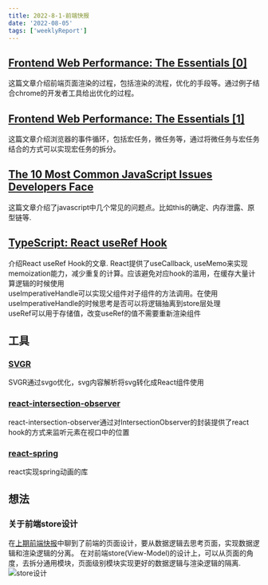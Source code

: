 ```yaml
---
title: 2022-8-1-前端快报
date: '2022-08-05'
tags: ['weeklyReport']
---
```


## [Frontend Web Performance: The Essentials [0]](https://medium.com/@matthew.costello/frontend-web-performance-the-essentials-0-61fea500b180)

这篇文章介绍前端页面渲染的过程，包括渲染的流程，优化的手段等。通过例子结合chrome的开发者工具给出优化的过程。

## [Frontend Web Performance: The Essentials [1]](https://medium.com/@matthew.costello/frontend-web-performance-the-essentials-1-cb6513e1c3a1)

这篇文章介绍浏览器的事件循环，包括宏任务，微任务等，通过将微任务与宏任务结合的方式可以实现宏任务的拆分。

## [The 10 Most Common JavaScript Issues Developers Face](https://www.toptal.com/javascript/10-most-common-javascript-mistakes)

这篇文章介绍了javascript中几个常见的问题点。比如this的确定、内存泄露、原型链等.

## [TypeScript: React useRef Hook](https://www.robinwieruch.de/typescript-react-useref/)

介绍React useRef Hook的文章.
React提供了useCallback, useMemo来实现memoization能力，减少重复的计算。应该避免对应hook的滥用，在缓存大量计算逻辑的时候使用  
useImperativeHandle可以实现父组件对子组件的方法调用。在使用useImperativeHandle的时候思考是否可以将逻辑抽离到store层处理  
useRef可以用于存储值，改变useRef的值不需要重新渲染组件

## 工具

### [SVGR](https://react-svgr.com/docs/what-is-svgr/)

SVGR通过svgo优化，svg内容解析将svg转化成React组件使用

### [react-intersection-observer](https://github.com/thebuilder/react-intersection-observer)

react-intersection-observer通过对IntersectionObserver的封装提供了react hook的方式来监听元素在视口中的位置

### [react-spring](https://github.com/pmndrs/react-spring)

react实现spring动画的库

## 想法

### 关于前端store设计

在[上期前端快报](https://icantunderstand.github.io/blogNew/blog/weeklyReport/2022-7-1)中聊到了前端的页面设计，要从数据逻辑去思考页面，实现数据逻辑和渲染逻辑的分离。
在对前端store(View-Model)的设计上，可以从页面的角度，去拆分通用模块，页面级别模块实现更好的数据逻辑与渲染逻辑的隔离.  
![store设计](/static/images/weeklyReport/storeDesign.png)
